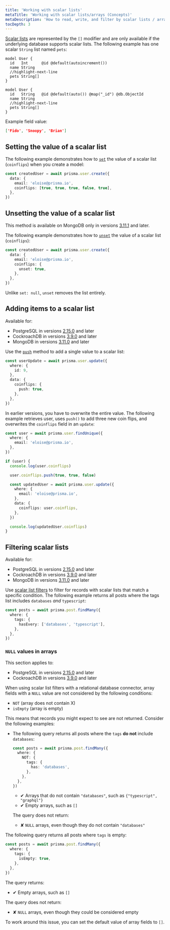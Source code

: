 ```yaml
---
title: 'Working with scalar lists'
metaTitle: 'Working with scalar lists/arrays (Concepts)'
metaDescription: 'How to read, write, and filter by scalar lists / arrays.'
tocDepth: 3
---
```


<TopBlock title={frontMatter.title}>

[Scalar lists](/orm/reference/prisma-schema-reference#-modifier) are represented by the `[]` modifier and are only available if the underlying database supports scalar lists. The following example has one scalar `String` list named `pets`:

<TabbedContent code>
<TabItem value="Relational databases">

```prisma highlight=4;normal
model User {
  id   Int      @id @default(autoincrement())
  name String
  //highlight-next-line
  pets String[]
}
```

</TabItem>
<TabItem value="MongoDB">

```prisma highlight=4;normal
model User {
  id   String   @id @default(auto()) @map("_id") @db.ObjectId
  name String
  //highlight-next-line
  pets String[]
}
```

</TabItem>
</TabbedContent>

Example field value:

```json
['Fido', 'Snoopy', 'Brian']
```

</TopBlock>

## Setting the value of a scalar list

The following example demonstrates how to [`set`](/orm/reference/prisma-client-reference#set-1) the value of a scalar list (`coinflips`) when you create a model:

```ts
const createdUser = await prisma.user.create({
  data: {
    email: 'eloise@prisma.io',
    coinflips: [true, true, true, false, true],
  },
})
```

## Unsetting the value of a scalar list

<Admonition type="warning">

This method is available on MongoDB only in versions
[3.11.1](https://github.com/prisma/prisma/releases/tag/3.11.1) and later.

</Admonition>

The following example demonstrates how to [`unset`](/orm/reference/prisma-client-reference#unset) the value of a scalar list (`coinflips`):

```ts
const createdUser = await prisma.user.create({
  data: {
    email: 'eloise@prisma.io',
    coinflips: {
      unset: true,
    },
  },
})
```

Unlike `set: null`, `unset` removes the list entirely.

## Adding items to a scalar list

<Admonition type="warning">

Available for:

- PostgreSQL in versions [2.15.0](https://github.com/prisma/prisma/releases/tag/2.15.0) and later
- CockroachDB in versions [3.9.0](https://github.com/prisma/prisma/releases/tag/3.9.0) and later
- MongoDB in versions [3.11.0](https://github.com/prisma/prisma/releases/tag/3.11.0) and later

</Admonition>

Use the [`push`](/orm/reference/prisma-client-reference#push) method to add a single value to a scalar list:

```ts
const userUpdate = await prisma.user.update({
  where: {
    id: 9,
  },
  data: {
    coinflips: {
      push: true,
    },
  },
})
```

In earlier versions, you have to overwrite the entire value. The following example retrieves user, uses `push()` to add three new coin flips, and overwrites the `coinflips` field in an `update`:

```ts
const user = await prisma.user.findUnique({
  where: {
    email: 'eloise@prisma.io',
  },
})

if (user) {
  console.log(user.coinflips)

  user.coinflips.push(true, true, false)

  const updatedUser = await prisma.user.update({
    where: {
      email: 'eloise@prisma.io',
    },
    data: {
      coinflips: user.coinflips,
    },
  })

  console.log(updatedUser.coinflips)
}
```

## Filtering scalar lists

<Admonition type="warning">

Available for:

- PostgreSQL in versions [2.15.0](https://github.com/prisma/prisma/releases/tag/2.15.0) and later
- CockroachDB in versions [3.9.0](https://github.com/prisma/prisma/releases/tag/3.9.0) and later
- MongoDB in versions [3.11.0](https://github.com/prisma/prisma/releases/tag/3.11.0) and later

</Admonition>

Use [scalar list filters](/orm/reference/prisma-client-reference#scalar-list-filters) to filter for records with scalar lists that match a specific condition. The following example returns all posts where the tags list includes `databases` _and_ `typescript`:

```ts
const posts = await prisma.post.findMany({
  where: {
    tags: {
      hasEvery: ['databases', 'typescript'],
    },
  },
})
```

### `NULL` values in arrays

<Admonition type="warning">

This section applies to:

- PostgreSQL in versions [2.15.0](https://github.com/prisma/prisma/releases/tag/2.15.0) and later
- CockroachDB in versions [3.9.0](https://github.com/prisma/prisma/releases/tag/3.9.0) and later

</Admonition>

When using scalar list filters with a relational database connector, array fields with a `NULL` value are not considered by the following conditions:

- `NOT` (array does not contain X)
- `isEmpty` (array is empty)

This means that records you might expect to see are not returned. Consider the following examples:

- The following query returns all posts where the `tags` **do not** include `databases`:

  ```ts
  const posts = await prisma.post.findMany({
    where: {
      NOT: {
        tags: {
          has: 'databases',
        },
      },
    },
  })
  ```

  - ✔ Arrays that do not contain `"databases"`, such as `{"typescript", "graphql"}`
  - ✔ Empty arrays, such as `[]`

  The query does not return:

  - ✘ `NULL` arrays, even though they do not contain `"databases"`

The following query returns all posts where `tags` is empty:

```ts
const posts = await prisma.post.findMany({
  where: {
    tags: {
      isEmpty: true,
    },
  },
})
```

The query returns:

- ✔ Empty arrays, such as `[]`

The query does not return:

- ✘ `NULL` arrays, even though they could be considered empty

To work around this issue, you can set the default value of array fields to `[]`.
